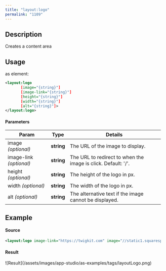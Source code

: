 ```yaml
---
title: "layout:logo"
permalink: "1109"
---
```


## Description

Creates a content area

## Usage

as element:

```xml
<layout:logo
       [image="{string}"]
       [image-link="{string}"]
       [height="{string}"]
       [width="{string}"]
       [alt="{string}"]>
</layout:logo>

```

#### Parameters

| Param | Type | Details |
| --- | --- | --- |
| image  *(optional)* | **string** | The URL of the image to display. |
| image-link  *(optional)* | **string** | The URL to redirect to when the image is click. Default: '/'. |
| height  *(optional)* | **string** | The height of the logo in px. |
| width  *(optional)* | **string** | The width of the logo in px. |
| alt  *(optional)* | **string** | The alternative text if the image cannot be displayed. |

## Example

#### Source

```xml
<layout:logo image-link="https://twigkit.com" image="//static1.squarespace.com/static/53da228ce4b052fe60de3a3c/t/548af226e4b0dd3cb0252f2b/1466005538473/?format=1500w" height="34px" alt="Logo"></layout:logo>
```

#### Result

<Frame>![Result](/assets/images/app-studio/as-examples/tags/layoutLogo.png)</Frame>